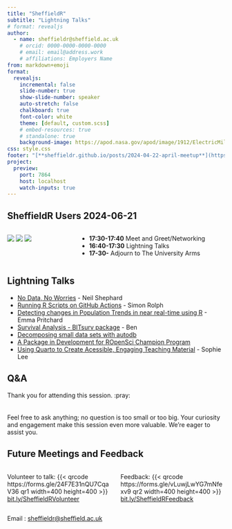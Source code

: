 ```yaml
---
title: "SheffieldR"
subtitle: "Lightning Talks"
# format: revealjs
author:
  - name: sheffieldr@sheffield.ac.uk
    # orcid: 0000-0000-0000-0000
    # email: email@address.work
    # affiliations: Employers Name
from: markdown+emoji
format:
  revealjs:
    incremental: false
    slide-number: true
    show-slide-number: speaker
    auto-stretch: false
    chalkboard: true
    font-color: white
    theme: [default, custom.scss]
    # embed-resources: true
    # standalone: true
    background-image: https://apod.nasa.gov/apod/image/1912/ElectricMilkyWay_Pedretti_1920.jpg
css: style.css
footer: "[**sheffieldr.github.io/posts/2024-04-22-april-meetup**](https://sheffieldr.github.io/posts/2024-04-22-april-meetup/)"
project:
  preview:
    port: 7864
    host: localhost
    watch-inputs: true
---
```


## SheffieldR Users 2024-06-21

:::: {.columns}

::: {.column width="30%"}
[![](img/SheffieldR_hex.png)](https://sheffield.github.io)
[![](img/RConsortium.png)](https://www.r-consortium.org/)
[![](img/OSC_Sheffield.png)](https://osc-international.com/osc-sheffield)
:::

::: {.column width="70%"}

- **17:30-17:40** Meet and Greet/Networking
- **16:40-17:30** Lightning Talks
- **17-30-** Adjourn to The University Arms
:::
::::

## Lightning Talks

- [No Data, No Worries](https://blog.nshephard.dev/sheffieldr-fabricatr-20240621/#/title-slide) - Neil Shephard
- [Running R Scripts on GitHub Actions]() - Simon Rolph
- [Detecting changes in Population Trends in near real-time using R]() - Emma Pritchard
- [Survival Analysis - BITsurv package]() - Ben
- [Decomposing small data sets with autodb]()
- [A Package in Development for ROpenSci Champion Program]()
- [Using Quarto to Create Acessible, Engaging Teaching Material]() - Sophie Lee

## Q&A

Thank you for attending this session. :pray: <br> <br> <br> Feel free to
ask anything; no question is too small or too big. Your curiosity and
engagement make this session even more valuable. We're eager to assist you.


## Future Meetings and Feedback

:::: {.columns}
::: {.column width="50%"}
Volunteer to talk:
{{< qrcode https://forms.gle/24F7E31nQU7CqaV36 qr1 width=400 height=400 >}}
[bit.ly/SheffieldRVolunteer](https://forms.gle/24F7E31nQU7CqaV36)
:::

::: {.column width="50%"}
Feedback:
{{< qrcode https://forms.gle/vLuwjLwYG7mNfexv9 qr2 width=400 height=400 >}}
[bit.ly/SheffieldRFeedback](https://forms.gle/vLuwjLwYG7mNfexv9)
:::

::::


Email : [sheffieldr@sheffield.ac.uk](mailto:sheffieldr@sheffield.ac.uk)
